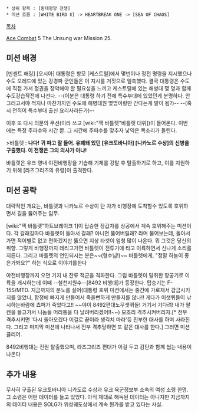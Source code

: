  * 상위 항목 : [환태평양 전쟁]
 * 미션 흐름 : [WHITE BIRD Ⅱ] -> HEARTBREAK ONE -> [SEA OF CHAOS]

[[목차]]

[[Ace Combat]] 5 The Unsung war Mission 25.

== 미션 배경 ==
[빈센트 해링] [오시아] 대통령은 항모 [케스트럴]에서 몇번이나 정전 명령을 지시했으나 수도 오레드에 있는 강경파 군인들은 이 지시를 거짓으로 일축했다. 결국 대통령은 수도에 직접 가서 정권을 장악해야 할 필요성을 느끼고 케스트럴에 있는 해병대 몇 명과 함께 수도강습작전에 나선다. --(이분은 대통령 하기 전에 특수부대에 있었던게 분명하다. 안 그러고서야 적지나 마찬가지인 수도에 해병대원 몇명이랑만 간다는게 말이 됨?)-- --(혹시 전직이 특수부대 출신 요리사라든가)--

이후 또 다시 의문의 무선(이라 쓰고 [wiki:"잭 바틀렛"바틀렛 대위])이 들어온다. 이번에는 특정 주파수와 시간 뿐. 그 시간에 주파수를 맞추자 낯익은 목소리가 들린다.

>바틀렛 : '''나다! 귀 파고 잘 들어. 유폐돼 있던 [유크토바니아] [니카노르 수상]의 신병을 구출했다. 이 전쟁은 그의 의사가 아냐!'''

바틀렛은 유크 영내 야전비행장을 기습해 기체를 강탈 후 탈출하기로 하고, 이를 지원하기 위해 [라즈그리즈의 유령]이 출격한다.

== 미션 공략 ==
대략적인 개요는, 바틀렛과 니카노르 수상이 탄 차가 비행장에 도착할수 있도록 호위하면서 길을 뚫어주는 임무.

[wiki:"잭 바틀렛"하트브레이크 1]이 탑승한 장갑차를 상공에서 계속 호위해주는 미션이다. 각 갈래길마다 바틀렛이 돌아서 갈래? 아니면 뚫어버릴래? 라며 물어보는데, 돌아서가면 적이별로 없고 편하겠지만 뚫으면 지상 타겟이 엄청 많이 나온다. 뭐 그것은 당신의 취향. 그렇게 비행장까지 데리고가면 바틀렛이 전투기에 타고 이륙하면서 신나게 소리를 지른다. 그리고 바틀렛의 연인되시는 분은~~(형수님!)~~ 바틀렛에게, "정말 하늘이 좋은가봐요?" 하는 식으로 이야기를한다

야전비행장까지 오면 기지 내 잔류 적군을 격파한다. 그럼 바틀렛이 탈취한 항공기로 이륙을 개시하는데 이때 --철천지원수--[8492 비행대]가 등장한다. 탑승기는 F-15S/MTD. 지금까지의 분노를 실어(대통령 호위 미션에서는 중간에 가로채서 감금시키지를 않았나, 함정에 빠지게 만들어서 죽을뻔하게 만들지를 않나!! 게다가 이샛퀴들이 낚시하는바람에 쵸퍼가 죽었다고!! ~~야이 8492편대노무샛퀴들! 거기서 기다려! 내가 팔켄을 몰고가서 니놈들 머리통을 다 날려버리겠어!!~~) 모조리 격추시켜버리자.[* 전부 격추시키면 '다시 돌아오겠다 이걸로 끝이라 생긱치 마라'등 진부한 대사를 하며 사라진다. 그리고 마지막 미션에 나타나서 전부 격추당하면 또 같은 대사를 한다.] 그러면 미션 클리어.

8492비행대는 전원 탈출했으며, 라즈그리즈 편대가 이걸 두고 감탄과 함께 씹는 내용이 나온다

== 추가 내용 ==
무사히 구출된 유크토바니아 니카도르 수상과 유크 육군정보부 소속의 여성 소령 한명. 그 소령은 어떤 데이터를 들고 있었다. 아직 제대로 해독된 데이터는 아니지만 지금까지의 데이터 내용은 SOLG가 위성궤도상에서 계속 뭔가를 받고 있다는 사실.
